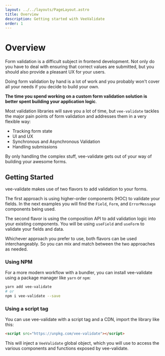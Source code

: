 ```yaml
---
layout: ../../layouts/PageLayout.astro
title: Overview
description: Getting started with VeeValidate
order: 1
---
```


# Overview

Form validation is a difficult subject in frontend development. Not only do you have to deal with ensuring that correct values are submitted, but you should also provide a pleasant UX for your users.

Doing form validation by hand is a lot of work and you probably won't cover all your needs if you decide to build your own.

**The time you spend working on a custom form validation solution is better spent building your application logic**.

Most validation libraries will save you a lot of time, but `vee-validate` tackles the major pain points of form validation and addresses them in a very flexible way:

<div class="features">

- Tracking form state
- UI and UX
- Synchronous and Asynchronous Validation
- Handling submissions

</div>

By only handling the complex stuff, vee-validate gets out of your way of building your awesome forms.

## Getting Started

vee-validate makes use of two flavors to add validation to your forms.

The first approach is using higher-order components (HOC) to validate your fields. In the next examples you will find the `Field`, `Form`, and `ErrorMessage` components being used.

The second flavor is using the composition API to add validation logic into your existing components. You will be using `useField` and `useForm` to validate your fields and data.

Whichever approach you prefer to use, both flavors can be used interchangeably. So you can mix and match between the two approaches as needed.

### Using NPM

For a more modern workflow with a bundler, you can install vee-validate using a package manager like `yarn` or `npm`:

```sh
yarn add vee-validate
# or
npm i vee-validate --save
```

### Using a script tag

You can use vee-validate with a script tag and a CDN, import the library like this:

```html
<script src="https://unpkg.com/vee-validate"></script>
```

This will inject a `VeeValidate` global object, which you will use to access the various components and functions exposed by vee-validate.
